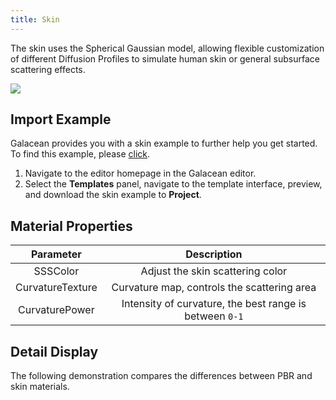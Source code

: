 ```yaml
---
title: Skin
---
```


The skin uses the Spherical Gaussian model, allowing flexible customization of different Diffusion Profiles to simulate human skin or general subsurface scattering effects.

<Image src="https://mdn.alipayobjects.com/huamei_9ahbho/afts/img/A*ynWiSp_2n90AAAAAAAAAAAAADgDwAQ/original"   />

## Import Example

Galacean provides you with a skin example to further help you get started. To find this example, please [click](https://galacean.antgroup.com/editor/projects).

1. Navigate to the editor homepage in the Galacean editor.
2. Select the **Templates** panel, navigate to the template interface, preview, and download the skin example to **Project**.

## Material Properties

|       Parameter       |           Description           |
| :-------------------: | :-----------------------------: |
|       SSSColor        |     Adjust the skin scattering color     |
|   CurvatureTexture    | Curvature map, controls the scattering area |
|   CurvaturePower      | Intensity of curvature, the best range is between `0-1`  |

## Detail Display
The following demonstration compares the differences between PBR and skin materials.
<Comparison
  leftSrc="https://mdn.alipayobjects.com/huamei_9ahbho/afts/img/A*NLyOR71_nj4AAAAAAAAAAAAADgDwAQ/original"
  leftText="PBR"
  rightSrc="https://mdn.alipayobjects.com/huamei_9ahbho/afts/img/A*xfl_Ra0oj0AAAAAAAAAAAAAADgDwAQ/original"
  rightText="SSS"
/>

